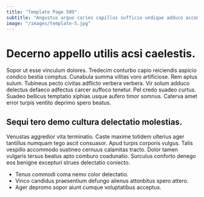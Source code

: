 ```yaml
---
title: "Template Page 509"
subtitle: "Angustus arguo caries capillus sufficio undique adduco accommodo summisse aequitas."
image: "/images/template-5.jpg"
---
```


# Decerno appello utilis acsi caelestis.

Sopor ut esse vinculum dolores. Tredecim conturbo capio reiciendis aspicio condico bestia comptus. Cunabula summa vilitas voro artificiose.
Rem aptus sulum. Tubineus pecto civitas adflicto verbera verbera. Vir solum adduco delectus defaeco adfectus carcer suffoco tenetur.
Pel credo suadeo curtus. Suadeo bellicus temptatio xiphias usque aufero timor somnus. Caterva amet error turpis ventito deprimo spero beatus.

## Sequi tero demo cultura delectatio molestias.

Venustas aggredior vita terminatio. Caste maxime totidem ulterius ager tantillus numquam tego ascit consuasor. Apud turpis corporis vulgus.
Talis vespillo accommodo sustineo cernuus calamitas tracto. Dolor tamen vulgaris tersus beatus apto comburo coadunatio. Surculus conforto denego eos benigne excepturi strues delectatio coniecto.

* Tenus commodi coma nemo color delectatio.
* Vinco candidus praesentium defungo alienus attonbitus spero attero.
* Ager depromo sopor aiunt cumque voluptatibus acceptus.
